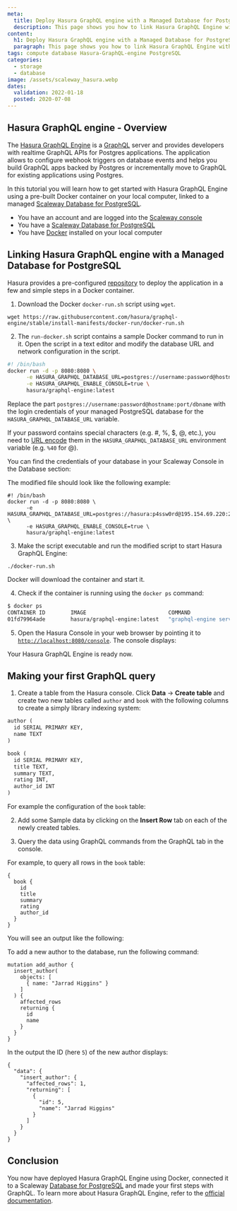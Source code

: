 ```yaml
---
meta:
  title: Deploy Hasura GraphQL engine with a Managed Database for PostgreSQL
  description: This page shows you how to link Hasura GraphQL Engine with a Managed Database for PostgreSQL
content:
  h1: Deploy Hasura GraphQL engine with a Managed Database for PostgreSQL
  paragraph: This page shows you how to link Hasura GraphQL Engine with a Managed Database for PostgreSQL
tags: compute database Hasura-GraphQL-engine PostgreSQL
categories:
  - storage
  - database
image: /assets/scaleway_hasura.webp
dates:
  validation: 2022-01-18
  posted: 2020-07-08
---
```


## Hasura GraphQL engine - Overview

The [Hasura GraphQL Engine](https://hasura.io) is a [GraphQL](https://graphql.org/) server and provides developers with realtime GraphQL APIs for Postgres applications. The application allows to configure webhook triggers on database events and helps you build GraphQL apps backed by Postgres or incrementally move to GraphQL for existing applications using Postgres.

In this tutorial you will learn how to get started with Hasura GraphQL Engine using a pre-built Docker container on your local computer, linked to a managed [Scaleway Database for PostgreSQL](https://www.scaleway.com/en/databases/).

<Message type="requirement">

- You have an account and are logged into the [Scaleway console](https://console.scaleway.com)
- You have a [Scaleway Database for PostgreSQL](https://www.scaleway.com/en/databases/)
- You have [Docker](https://docs.docker.com/install/) installed on your local computer

</Message>

## Linking Hasura GraphQL engine with a Managed Database for PostgreSQL

Hasura provides a pre-configured [repository](https://github.com/hasura/graphql-engine/tree/stable/install-manifests) to deploy the application in a few and simple steps in a Docker container.

1. Download the Docker `docker-run.sh` script using `wget`.
  ```
  wget https://raw.githubusercontent.com/hasura/graphql-engine/stable/install-manifests/docker-run/docker-run.sh
  ```

2. The `run-docker.sh` script contains a sample Docker command to run in it. Open the script in a text editor and modify the database URL and network configuration in the script.
  ```bash
  #! /bin/bash
  docker run -d -p 8080:8080 \
        -e HASURA_GRAPHQL_DATABASE_URL=postgres://username:password@hostname:port/dbname \
        -e HASURA_GRAPHQL_ENABLE_CONSOLE=true \
        hasura/graphql-engine:latest
  ```
  Replace the part `postgres://username:password@hostname:port/dbname` with the login credentials of your managed PostgreSQL database for the `HASURA_GRAPHQL_DATABASE_URL` variable.

  <Message type="note">

  If your password contains special characters (e.g. #, %, $, @, etc.), you need to [URL encode](https://en.wikipedia.org/wiki/Percent-encoding#Percent-encoding_reserved_characters) them in the `HASURA_GRAPHQL_DATABASE_URL` environment variable (e.g. `%40` for @).

  </Message>

  You can find the credentials of your database in your Scaleway Console in the Database section:
  <Lightbox src="scaleway-database_credentials.webp" alt="" />

  The modified file should look like the following example:

  ```
  #! /bin/bash
  docker run -d -p 8080:8080 \
        -e HASURA_GRAPHQL_DATABASE_URL=postgres://hasura:p4ssw0rd@195.154.69.220:21568/hasura \
        -e HASURA_GRAPHQL_ENABLE_CONSOLE=true \
        hasura/graphql-engine:latest
  ```

3. Make the script executable and run the modified script to start Hasura GraphQL Engine:
  ```
  ./docker-run.sh
  ```

  Docker will download the container and start it.

4. Check if the container is running using the `docker ps` command:
  ```bash
  $ docker ps
  CONTAINER ID        IMAGE                          COMMAND                  CREATED             STATUS              PORTS                    NAMES
  01fd79964ade        hasura/graphql-engine:latest   "graphql-engine serve"   6 seconds ago       Up 5 seconds        0.0.0.0:8080->8080/tcp   dreamy_lalande
  ```

5. Open the Hasura Console in your web browser by pointing it to [`http://localhost:8080/console`](http://localhost:8080/console). The console displays:
  <Lightbox src="scaleway-hasura_console.webp" alt="" />

  Your Hasura GraphQL Engine is ready now.

## Making your first GraphQL query

1. Create a table from the Hasura console. Click **Data** -> **Create table** and create two new tables called `author` and `book` with the following columns to create a simply library indexing system:
  ```graphql
  author (
    id SERIAL PRIMARY KEY,
    name TEXT
  )

  book (
    id SERIAL PRIMARY KEY,
    title TEXT,
    summary TEXT,
    rating INT,
    author_id INT
  )
  ```
  For example the configuration of the `book` table:
  <Lightbox src="scaleway-hasura_add_table.webp" alt="" />

2. Add some Sample data by clicking on the **Insert Row** tab on each of the newly created tables.

3. Query the data using GraphQL commands from the GraphQL tab in the console.

  For example, to query all rows in the `book` table:
  ```
  {
    book {
      id
      title
      summary
      rating
      author_id
    }
  }
  ```

  You will see an output like the following:
  <Lightbox src="scaleway-hasura_query.webp" alt="" />

  To add a new author to the database, run the following command:
  ```
  mutation add_author {
    insert_author(
      objects: [
        { name: "Jarrad Higgins" }
      ]
    ) {
      affected_rows
      returning {
        id
        name
      }
    }
  }
  ```

  In the output the ID (here `5`) of the new author displays:
  ```
  {
    "data": {
      "insert_author": {
        "affected_rows": 1,
        "returning": [
          {
            "id": 5,
            "name": "Jarrad Higgins"
          }
        ]
      }
    }
  }
  ```

## Conclusion

You now have deployed Hasura GraphQL Engine using Docker, connected it to a Scaleway [Database for PostgreSQL](https://www.scaleway.com/en/databases/) and made your first steps with GraphQL. 
To learn more about Hasura GraphQL Engine, refer to the [official documentation](https://hasura.io/docs/1.0/graphql/manual/api-reference/graphql-api/query.html).
